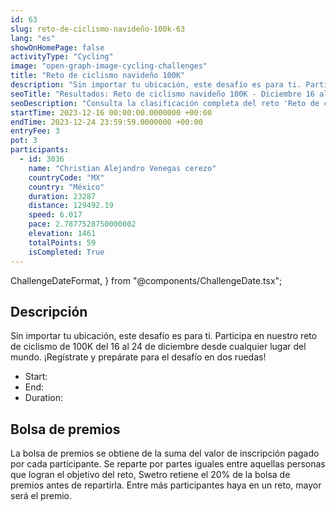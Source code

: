 ```yaml
---
id: 63
slug: reto-de-ciclismo-navideño-100k-63
lang: "es"
showOnHomePage: false
activityType: "Cycling"
image: "open-graph-image-cycling-challenges"
title: "Reto de ciclismo navideño 100K"
description: "Sin importar tu ubicación, este desafío es para ti. Participa en nuestro reto de ciclismo de 100K del 16 al 24 de diciembre desde cualquier lugar del mundo. ¡Regístrate y prepárate para el desafío en dos ruedas!"
seoTitle: "Resultados: Reto de ciclismo navideño 100K - Diciembre 16 al 24 de 2023"
seoDescription: "Consulta la clasificación completa del reto 'Reto de ciclismo navideño 100K'. Un evento de ciclismo que se realizó del 16 al 24 de diciembre de 2023."
startTime: 2023-12-16 00:00:00.0000000 +00:00
endTime: 2023-12-24 23:59:59.0000000 +00:00
entryFee: 3
pot: 3
participants:
  - id: 3036
    name: "Christian Alejandro Venegas cerezo"
    countryCode: "MX"
    country: "México"
    duration: 23287
    distance: 129492.19
    speed: 6.017
    pace: 2.7877528750000002
    elevation: 1461
    totalPoints: 59
    isCompleted: True
---
```


  ChallengeDateFormat,
} from "@components/ChallengeDate.tsx";

## Descripción

Sin importar tu ubicación, este desafío es para ti. Participa en nuestro reto de ciclismo de 100K del 16 al 24 de diciembre desde cualquier lugar del mundo. ¡Regístrate y prepárate para el desafío en dos ruedas!

- Start: <ChallengeDate date={frontmatter.startTime} lang={frontmatter.lang} dateFormat={ChallengeDateFormat.Long} client:load />
- End: <ChallengeDate date={frontmatter.endTime} lang={frontmatter.lang} dateFormat={ChallengeDateFormat.Long} client:load />
- Duration: <ChallengeDuration startTime={frontmatter.startTime} endTime={frontmatter.endTime} lang={frontmatter.lang} client:load />

## Bolsa de premios

La bolsa de premios se obtiene de la suma del valor de inscripción pagado por cada participante. Se reparte por partes iguales entre aquellas personas que logran el objetivo del reto, Swetro retiene el 20% de la bolsa de premios antes de repartirla.
Entre más participantes haya en un reto, mayor será el premio.
